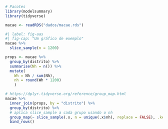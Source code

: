 ```r
# Pacotes
library(modelsummary)
library(tidyverse)
```

```r
macae <- readRDS("dados/macae.rds")
```

```r
#| label: fig-aas
#| fig-cap: "Um gráfico de exemplo"
macae %>%
  slice_sample(n = 1200)
```

```r
props <- macae %>%
  group_by(distrito) %>%
  summarise(Nh = n()) %>%
  mutate(
    Wh = Nh / sum(Nh),
    nh = round(Wh * 1200)
    )

# https://dplyr.tidyverse.org/reference/group_map.html
macae %>%
  inner_join(props, by = "distrito") %>%
  group_by(distrito) %>%
  # aplica slice_sample a cada grupo usando o nh
  group_map(~ slice_sample(.x, n = unique(.x$nh), replace = FALSE), .keep = TRUE) %>%
  bind_rows()
```

